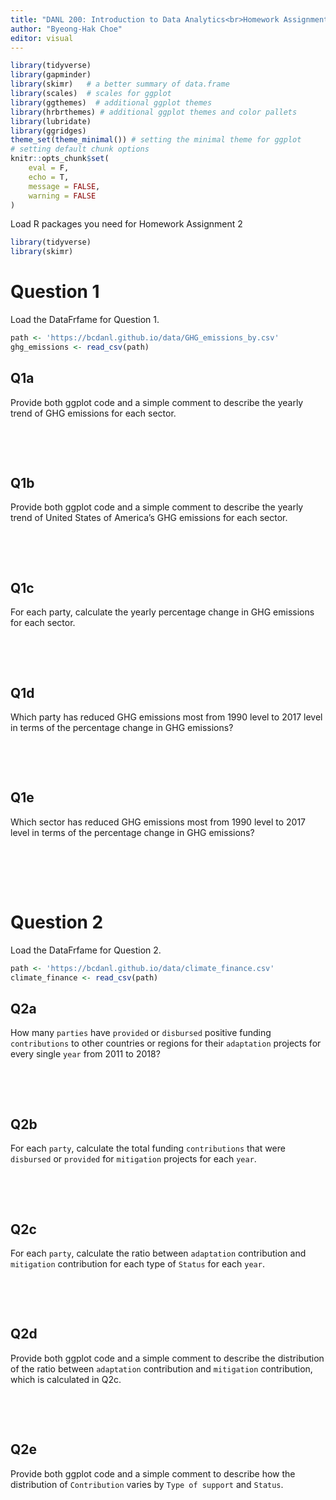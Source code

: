 ```yaml
---
title: "DANL 200: Introduction to Data Analytics<br>Homework Assignment 2"
author: "Byeong-Hak Choe"
editor: visual
---
```


```r
library(tidyverse)
library(gapminder)
library(skimr)   # a better summary of data.frame
library(scales)  # scales for ggplot
library(ggthemes)  # additional ggplot themes
library(hrbrthemes) # additional ggplot themes and color pallets
library(lubridate)
library(ggridges)
theme_set(theme_minimal()) # setting the minimal theme for ggplot
# setting default chunk options
knitr::opts_chunk$set(
	eval = F,
	echo = T,
	message = FALSE,
	warning = FALSE
)
```

Load R packages you need for Homework Assignment 2

```r
library(tidyverse)
library(skimr)
```

# Question 1

Load the DataFrfame for Question 1.

```r
path <- 'https://bcdanl.github.io/data/GHG_emissions_by.csv'
ghg_emissions <- read_csv(path)
```

## Q1a

Provide both ggplot code and a simple comment to describe the yearly trend of GHG emissions for each sector.

```r

```

<br><br>

## Q1b

Provide both ggplot code and a simple comment to describe the yearly trend of United States of America's GHG emissions for each sector.

```r

```

<br><br>

## Q1c

For each party, calculate the yearly percentage change in GHG emissions for each sector.

```r

```

<br><br>

## Q1d

Which party has reduced GHG emissions most from 1990 level to 2017 level in terms of the percentage change in GHG emissions?

```r

```

<br><br>

## Q1e

Which sector has reduced GHG emissions most from 1990 level to 2017 level in terms of the percentage change in GHG emissions?

```r

```


<br><br><br>

# Question 2

Load the DataFrfame for Question 2.

```r
path <- 'https://bcdanl.github.io/data/climate_finance.csv'
climate_finance <- read_csv(path)
```

## Q2a

How many `parties` have `provided` or `disbursed` positive funding `contributions` to other countries or regions for their `adaptation` projects for every single `year` from 2011 to 2018?

```r

```

<br><br>

## Q2b

For each `party`, calculate the total funding `contributions` that were `disbursed` or `provided` for `mitigation` projects for each `year`.

```r

```

<br><br>

## Q2c

For each `party`, calculate the ratio between `adaptation` contribution and `mitigation` contribution for each type of `Status` for each `year`.

```r

```

<br><br>

## Q2d

Provide both ggplot code and a simple comment to describe the distribution of the ratio between `adaptation` contribution and `mitigation` contribution, which is calculated in Q2c.

```r

```

<br><br>

## Q2e

Provide both ggplot code and a simple comment to describe how the distribution of `Contribution` varies by `Type of support` and `Status`.

```r

```
